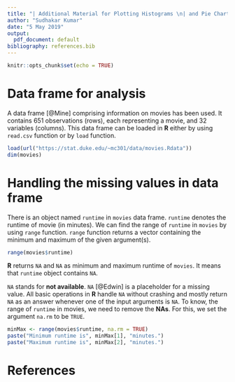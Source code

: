 ```yaml
---
title: "| Additional Material for Plotting Histograms \n| and Pie Chart\n"
author: "Sudhakar Kumar"
date: "5 May 2019"
output:
  pdf_document: default
bibliography: references.bib
---
```


```r
knitr::opts_chunk$set(echo = TRUE)
```

# Data frame for analysis 
A data frame [@Mine] comprising information on movies has been used. It contains 651 observations (rows), each representing a movie, and 32 variables (columns). This data frame can be loaded in **R** either by using `read.csv` function or by `load` function. 

```r
load(url("https://stat.duke.edu/~mc301/data/movies.Rdata"))
dim(movies)
```

# Handling the missing values in data frame
There is an object named `runtime` in `movies` data frame. `runtime` denotes the runtime of movie (in minutes). We can find the range of `runtime` in `movies` by using `range` function. `range` function returns a vector containing the minimum and maximum of the given argument(s).

```r
range(movies$runtime)
```

**R** returns `NA` and `NA` as minimum and maximum runtime of `movies`. It means that `runtime` object contains `NA`. 

`NA` stands for **not available**. `NA` [@Edwin]  is a placeholder for a missing value. All basic operations in **R** handle `NA` without crashing and mostly return `NA` as an answer whenever one of the input arguments is `NA`. To know, the range of `runtime` in movies, we need to remove the **NAs**. For this, we set the argument `na.rm` to be `TRUE`. 

```r
minMax <- range(movies$runtime, na.rm = TRUE)
paste("Minimum runtime is", minMax[1], "minutes.")
paste("Maximum runtime is", minMax[2], "minutes.")
```

# References 
